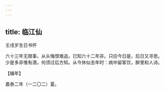 ```yaml
---
---
---
```

title: 临江仙
---



壬戌岁生日书怀





六十三年无限事，从头悔恨难追。已知六十二年非。只应今日是，后日又寻思。　少是多非惟有酒，何须过后方知。从今休似去年时：病中留客饮，醉里和人诗。





【编年】


嘉泰二年（一二〇二）夏。